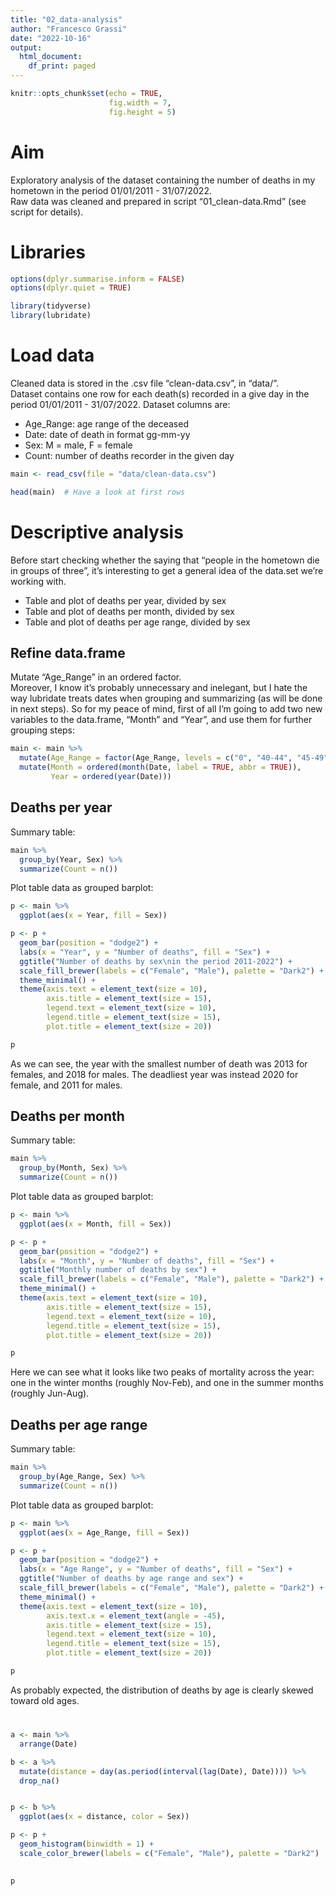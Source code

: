 ```yaml
---
title: "02_data-analysis"
author: "Francesco Grassi"
date: "2022-10-16"
output: 
  html_document:
    df_print: paged
---
```


```r
knitr::opts_chunk$set(echo = TRUE,
                      fig.width = 7,
                      fig.height = 5)
```

# Aim

Exploratory analysis of the dataset containing the number of deaths in my hometown in the period 01/01/2011 - 31/07/2022.  
Raw data was cleaned and prepared in script "01_clean-data.Rmd" (see script for details).

# Libraries
```r

options(dplyr.summarise.inform = FALSE)
options(dplyr.quiet = TRUE)

library(tidyverse)
library(lubridate)

```

# Load data

Cleaned data is stored in the .csv file "clean-data.csv", in "data/".  
Dataset contains one row for each death(s) recorded in a give day in the period 01/01/2011 - 31/07/2022. Dataset columns are:

- Age_Range: age range of the deceased
- Date: date of death in format gg-mm-yy
- Sex: M = male, F = female
- Count: number of deaths recorder in the given day

```r
main <- read_csv(file = "data/clean-data.csv")

head(main)  # Have a look at first rows
```

# Descriptive analysis

Before start checking whether the saying that "people in the hometown die in groups of three", it's interesting to get a general idea of the data.set we're working with.

- Table and plot of deaths per year, divided by sex
- Table and plot of deaths per month, divided by sex
- Table and plot of deaths per age range, divided by sex

## Refine data.frame

Mutate "Age_Range" in an ordered factor.  
Moreover, I know it's probably unnecessary and inelegant, but I hate the way lubridate treats dates when grouping and summarizing (as will be done in next steps). So for my peace of mind, first of all I'm going to add two new variables to the data.frame, "Month" and "Year", and use them for further grouping steps:
```r

main <- main %>% 
  mutate(Age_Range = factor(Age_Range, levels = c("0", "40-44", "45-49", "50-54", "55-59", "60-64", "65-69", "70-74", "75-79", "80-84", "85-89", "90-94", "95-99", "100+"))) %>% 
  mutate(Month = ordered(month(Date, label = TRUE, abbr = TRUE)),
         Year = ordered(year(Date)))

```

## Deaths per year

Summary table:
```r

main %>% 
  group_by(Year, Sex) %>% 
  summarize(Count = n())

```

Plot table data as grouped barplot:
```r

p <- main %>% 
  ggplot(aes(x = Year, fill = Sex))

p <- p +
  geom_bar(position = "dodge2") +
  labs(x = "Year", y = "Number of deaths", fill = "Sex") +
  ggtitle("Number of deaths by sex\nin the period 2011-2022") +
  scale_fill_brewer(labels = c("Female", "Male"), palette = "Dark2") +
  theme_minimal() +
  theme(axis.text = element_text(size = 10),
        axis.title = element_text(size = 15),
        legend.text = element_text(size = 10),
        legend.title = element_text(size = 15),
        plot.title = element_text(size = 20))

p

```

As we can see, the year with the smallest number of death was 2013 for females, and 2018 for males. The deadliest year was instead 2020 for female, and 2011 for males.

## Deaths per month

Summary table:
```r

main %>% 
  group_by(Month, Sex) %>% 
  summarize(Count = n())

```

Plot table data as grouped barplot: 
```r

p <- main %>% 
  ggplot(aes(x = Month, fill = Sex))

p <- p +
  geom_bar(position = "dodge2") +
  labs(x = "Month", y = "Number of deaths", fill = "Sex") +
  ggtitle("Monthly number of deaths by sex") +
  scale_fill_brewer(labels = c("Female", "Male"), palette = "Dark2") +
  theme_minimal() +
  theme(axis.text = element_text(size = 10),
        axis.title = element_text(size = 15),
        legend.text = element_text(size = 10),
        legend.title = element_text(size = 15),
        plot.title = element_text(size = 20))

p

```

Here we can see what it looks like two peaks of mortality across the year: one in the winter months (roughly Nov-Feb), and one in the summer months (roughly Jun-Aug).

## Deaths per age range

Summary table:
```r

main %>% 
  group_by(Age_Range, Sex) %>% 
  summarize(Count = n())

```

Plot table data as grouped barplot: 
```r

p <- main %>% 
  ggplot(aes(x = Age_Range, fill = Sex))

p <- p +
  geom_bar(position = "dodge2") +
  labs(x = "Age Range", y = "Number of deaths", fill = "Sex") +
  ggtitle("Number of deaths by age range and sex") +
  scale_fill_brewer(labels = c("Female", "Male"), palette = "Dark2") +
  theme_minimal() +
  theme(axis.text = element_text(size = 10),
        axis.text.x = element_text(angle = -45),
        axis.title = element_text(size = 15),
        legend.text = element_text(size = 10),
        legend.title = element_text(size = 15),
        plot.title = element_text(size = 20))

p

```

As probably expected, the distribution of deaths by age is clearly skewed toward old ages.

# 
```r
a <- main %>% 
  arrange(Date)

b <- a %>% 
  mutate(distance = day(as.period(interval(lag(Date), Date)))) %>% 
  drop_na()


p <- b %>% 
  ggplot(aes(x = distance, color = Sex))

p <- p +
  geom_histogram(binwidth = 1) +
  scale_color_brewer(labels = c("Female", "Male"), palette = "Dark2")
  

p
```

